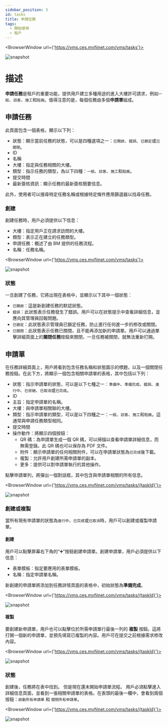 ---
sidebar_position: 3
id: tasks
title: 申請任務
tags:
  - 開始使用
  - 租戶
---


<BrowserWindow url={'https://vms.ces.myfiinet.com/vms/tasks'}>

![snapshot](../assets/vms/vms-tasks-zh-hant.png)

</BrowserWindow>

# 描述

**申請任務**是租戶的重要功能，提供用戶建立多種用途的進入大樓許可請求，例如`一般`、`訪客`、`施工`和`駐廠`。值得注意的是，每個任務由多個**申請單**組成。

## 申請任務

此頁面包含一個表格，顯示以下列：

- 狀態：顯示當前任務的狀態，可以是四種選項之一：`已開啟`、`錯誤`、`已鎖定`或`已關閉`。
- ID
- 名稱
- 大樓：指定與任務相關的大樓。
- 類型：指示任務的類型，為以下四種：`一般`、`訪客`、`施工`和`駐廠`。
- 提交時間
- 最新簽核資訊：顯示任務的最新簽核簡要信息。

此外，使用者可以搜尋特定任務名稱或根據特定條件應用篩選器以找尋任務。

### 創建

創建任務時，用戶必須提供以下信息：

- 大樓：指定用戶正在請求訪問的大樓。
- 類型：表示正在建立的任務類型。
- 申請任務：概述了由 BM 提供的任務流程。
- 名稱：任務名稱。

<BrowserWindow url={'https://vms.ces.myfiinet.com/vms/tasks'}>

![snapshot](../assets/vms/vms-create-task-zh-hant.png)

</BrowserWindow>

### 狀態

一旦創建了任務，它將出現在表格中，並顯示以下其中一個狀態：

- `已開啟`：這是新創建任務的默認狀態。
- `錯誤`：此狀態表示任務發生了錯誤。用戶可以在狀態提示中查看詳細信息，並應向其管理員回報問題。
- `已鎖定`：此狀態表示管理員已鎖定任務，防止進行任何進一步的修改或關閉。
- `已關閉`：此狀態表示任務已關閉，且不能再添加新的申請單。用戶可以通過單擊詳細頁面上的**關閉任務**按鈕來關閉，一旦任務被關閉，就無法重新打開。

## 申請單

在任務詳細頁面上，用戶將看到包含任務名稱和狀態圖示的標題，以及一個關閉任務按鈕。在此下方，將顯示一個包含相關申請單的表格，其中包括以下列：

- 狀態：指示申請單的狀態，可以是以下七種之一：`準備中`、`準備完成`、`錯誤`、`進行中`、`已拒絕`、`已取消`或`已完成`。
- ID
- 主旨：指定申請單的名稱。
- 大樓：與申請單相關聯的大樓。
- 類型：指示申請單的類型，可以是以下四種之一：`一般`、`訪客`、`施工`和`駐廠`。這通常與申請任務類型相同。
- 提交時間
- 操作動作：將顯示四個按鈕：
  - QR 碼：為申請單生成一個 QR 碼，可以掃描以查看申請單詳細信息，而無需登錄。此 QR 碼也可以保存為 PDF 文件。
  - 附件：顯示申請單的任何相關附件，可以在申請單狀態為`已完成`後下載。
  - 複製：允許用戶創建所需申請單的副本。
  - 更多：提供可以對申請單執行的其他操作。

點擊申請單列，將彈出一個對話框，其中包含與申請單相關的所有信息。

<BrowserWindow url={'https://vms.ces.myfiinet.com/vms/tasks/{taskId}'}>

![snapshot](../assets/vms/vms-ticket-content-zh-hant.png)

</BrowserWindow>

### 創建或複製

當所有現有申請單的狀態為`進行中`、`已完成`或`已取消`時，用戶可以創建或複製申請單。

#### 創建

用戶可以點擊屏幕右下角的“➕”按鈕創建申請單。創建申請單，用戶必須提供以下信息：

- 表單模板：指定要應用的表單模板。
- 名稱：指定申請單名稱。

新創建的申請單將添加到任務詳情頁面的表格中，初始狀態為**準備完成**。

<BrowserWindow url={'https://vms.ces.myfiinet.com/vms/tasks/{taskId}'}>

![snapshot](../assets/vms/vms-create-ticket-zh-hant.png)

</BrowserWindow>

#### 複製

要創建新申請單，用戶也可以點擊位於所需申請單行最後一列的 **複製** 按鈕。這將打開一個新的申請單，並預先填寫已複製的內容。用戶可在提交之前根據需求修改內容。

<BrowserWindow url={'https://vms.ces.myfiinet.com/vms/tasks/{taskId}'}>

![snapshot](../assets/vms/vms-copy-ticket-zh-hant.png)

</BrowserWindow>

### 狀態

創建後，任務將在表中找到。 但是現在還未開始申請單流程。 用戶必須點擊進入詳細信息頁面，並看到一張相關申請單的表格。在表頭的最後一欄中，會看到兩個按鈕：`啟動所有申請單` 和 `關閉所有申請單`。

<BrowserWindow url={'https://vms.ces.myfiinet.com/vms/tasks/{taskId}'}>

![snapshot](../assets/vms/vms-task-tickets-zh-hant.png)

</BrowserWindow>
